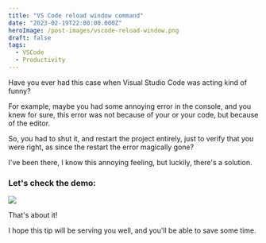 ```yaml
---
title: "VS Code reload window command"
date: "2023-02-19T22:00:00.000Z"
heroImage: /post-images/vscode-reload-window.png
draft: false
tags:
  - VSCode
  - Productivity
---
```


Have you ever had this case when Visual Studio Code was acting kind of funny?

For example, maybe you had some annoying error in the console, and you knew for sure, this error was not because of your or your code, but because of the editor.

So, you had to shut it, and restart the project entirely, just to verify that you were right, as since the restart the error magically gone?

I've been there, I know this annoying feeling, but luckily, there's a solution.

### Let's check the demo:

![](/post-images/vs-code-reload-window-animation.gif)

That's about it!

I hope this tip will be serving you well, and you'll be able to save some time.
